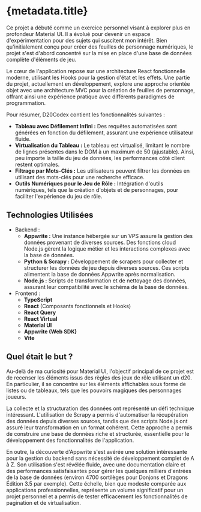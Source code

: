 
# {metadata.title}

<HorizontalGallery images={metadata.gallery} title={metadata.title} />

<ProjectExternalLinks urls={metadata.urls} />

Ce projet a débuté comme un exercice personnel visant à explorer plus en profondeur Material UI. Il a évolué pour devenir un espace d'expérimentation pour des sujets qui suscitent mon intérêt. Bien qu'initialement conçu pour créer des feuilles de personnage numériques, le projet s'est d'abord concentré sur la mise en place d'une base de données complète d'éléments de jeu.

Le cœur de l'application repose sur une architecture React fonctionnelle moderne, utilisant les Hooks pour la gestion d'état et les effets. Une partie du projet, actuellement en développement, explore une approche orientée objet avec une architecture MVC pour la création de feuilles de personnage, offrant ainsi une expérience pratique avec différents paradigmes de programmation.

Pour résumer, D20Codex contient les fonctionnalités suivantes&nbsp;:
- **Tableau avec Défilement Infini&nbsp;:** Des requêtes automatisées sont générées en fonction du défilement, assurant une expérience utilisateur fluide.
- **Virtualisation du Tableau&nbsp;:** Le tableau est virtualisé, limitant le nombre de lignes présentes dans le DOM à un maximum de 50 (ajustable). Ainsi, peu importe la taille du jeu de données, les performances côté client restent optimales.
- **Filtrage par Mots-Clés&nbsp;:** Les utilisateurs peuvent filtrer les données en utilisant des mots-clés pour une recherche efficace.
- **Outils Numériques pour le Jeu de Rôle&nbsp;:** Intégration d'outils numériques, tels que la création d'objets et de personnages, pour faciliter l'expérience du jeu de rôle.

## Technologies Utilisées
- Backend&nbsp;:
  - **Appwrite&nbsp;:** Une instance hébergée sur un VPS assure la gestion des données provenant de diverses sources. Des fonctions cloud Node.js gèrent la logique métier et les interactions complexes avec la base de données.
  - **Python & Scrapy&nbsp;:** Développement de scrapers pour collecter et structurer les données de jeu depuis diverses sources. Ces scripts alimentent la base de données Appwrite après normalisation.
  - **Node.js&nbsp;:** Scripts de transformation et de nettoyage des données, assurant leur compatibilité avec le schéma de la base de données.
- Frontend&nbsp;:
  - **TypeScript**
  - **React** (Composants fonctionnels et Hooks)
  - **React Query**
  - **React Virtual**
  - **Material UI**
  - **Appwrite (Web SDK)**
  - **Vite**

## Quel était le but&nbsp;?
Au-delà de ma curiosité pour Material UI, l'objectif principal de ce projet est de recenser les éléments issus des règles des jeux de rôle utilisant un d20. En particulier, il se concentre sur les éléments affichables sous forme de listes ou de tableaux, tels que les pouvoirs magiques des personnages joueurs.

La collecte et la structuration des données ont représenté un défi technique intéressant. L'utilisation de Scrapy a permis d'automatiser la récupération des données depuis diverses sources, tandis que des scripts Node.js ont assuré leur transformation en un format cohérent. Cette approche a permis de construire une base de données riche et structurée, essentielle pour le développement des fonctionnalités de l'application.

En outre, la découverte d'Appwrite s'est avérée une solution intéressante pour la gestion du backend sans nécessité de développement complet de A à Z. Son utilisation s'est révélée fluide, avec une documentation claire et des performances satisfaisantes pour gérer les quelques milliers d'entrées de la base de données (environ 4700 sortilèges pour Donjons et Dragons Édition 3.5 par exemple). Cette échelle, bien que modeste comparée aux applications professionnelles, représente un volume significatif pour un projet personnel et a permis de tester efficacement les fonctionnalités de pagination et de virtualisation.